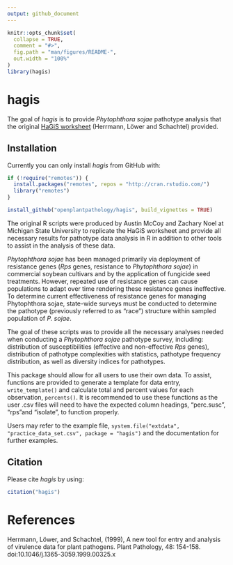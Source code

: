 ```yaml
---
output: github_document
---
```


<!-- README.md is generated from README.Rmd. Please edit that file -->

```r
knitr::opts_chunk$set(
  collapse = TRUE,
  comment = "#>",
  fig.path = "man/figures/README-",
  out.width = "100%"
)
library(hagis)
```
# hagis

The goal of _hagis_ is to provide _Phytophthora sojae_ pathotype analysis that the original [HaGiS worksheet](https://onlinelibrary.wiley.com/doi/full/10.1046/j.1365-3059.1999.00325.x) (Herrmann, Löwer and Schachtel) provided.

## Installation

Currently you can only install _hagis_ from GitHub with:

``` r
if (!require("remotes")) {
  install.packages("remotes", repos = "http://cran.rstudio.com/")
  library("remotes")
}

install_github("openplantpathology/hagis", build_vignettes = TRUE)
```

The original R scripts were produced by Austin McCoy and Zachary Noel at Michigan State University to replicate the HaGiS worksheet and provide all necessary results for pathotype data analysis in R in addition to other tools to assist in the analysis of these data.

_Phytophthora sojae_ has been managed primarily via deployment of resistance genes (_Rps_ genes, resistance to _Phytophthora sojae_) in commercial soybean cultivars and by the application of fungicide seed treatments. However, repeated use of resistance genes can cause populations to adapt over time rendering these resistance genes ineffective. To determine current effectiveness of resistance genes for managing Phytophthora sojae, state-wide surveys must be conducted to determine the pathotype (previously referred to as "race") structure within sampled population of _P. sojae_.

The goal of these scripts was to provide all the necessary analyses needed when conducting a _Phytophthora sojae_ pathotype survey, including: distribution of susceptibilities (effective and non-effective _Rps_ genes), distribution of pathotype complexities with statistics, pathotype frequency distribution, as well as diversity indices for pathotypes. 

This package should allow for all users to use their own data. To assist, functions are provided to generate a template for data entry, `write_template()` and calculate total and percent values for each observation, `percents()`. It is recommended to use these functions as  the user .csv files will need to have the expected column headings, "perc.susc", "rps "and "isolate", to function properly.

Users may refer to the example file, `system.file("extdata", "practice_data_set.csv", package = "hagis")` and the documentation for further examples.

## Citation
Please cite _hagis_ by using:

```r
citation("hagis")
```

# References
Herrmann, Löwer, and Schachtel, (1999), A new tool for entry and analysis of virulence data for plant pathogens. Plant Pathology, 48: 154-158. doi:10.1046/j.1365-3059.1999.00325.x
